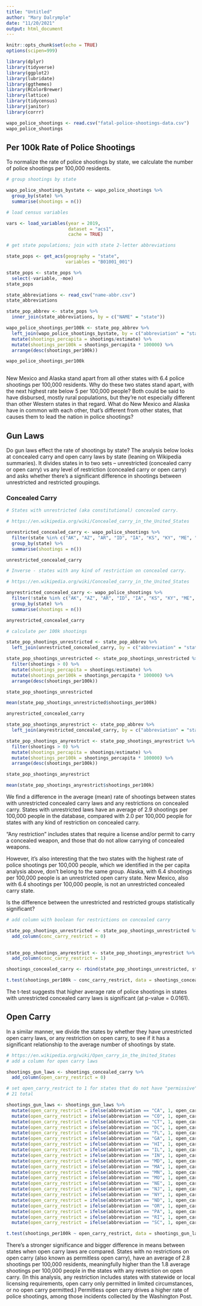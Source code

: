 ```yaml
---
title: "Untitled"
author: "Mary Dalrymple"
date: "11/20/2021"
output: html_document
---
```


```r
knitr::opts_chunk$set(echo = TRUE)
options(scipen=999)
```

```r
library(dplyr)
library(tidyverse)
library(ggplot2)
library(lubridate)
library(ggthemes)
library(RColorBrewer)
library(lattice)
library(tidycensus)
library(janitor)
library(corrr)
```


```r

wapo_police_shootings <- read.csv("fatal-police-shootings-data.csv")
wapo_police_shootings

```

## Per 100k Rate of Police Shootings

To normalize the rate of police shootings by state, we calculate the number of police shootings per 100,000 residents. 

```r

# group shootings by state

wapo_police_shootings_bystate <- wapo_police_shootings %>%
  group_by(state) %>%
  summarise(shootings = n())

```

```r
# load census variables

vars <- load_variables(year = 2019,
                       dataset = "acs1",
                       cache = TRUE)
```

```r
# get state populations; join with state 2-letter abbreviations

state_pops <- get_acs(geography = "state",
                      variables = "B01001_001")

state_pops <- state_pops %>%
  select(-variable, -moe)
state_pops

state_abbreviations <- read_csv("name-abbr.csv")
state_abbreviations

state_pop_abbrev <- state_pops %>%
  inner_join(state_abbreviations, by = c("NAME" = "state"))

```

```r
wapo_police_shootings_per100k <- state_pop_abbrev %>%
  left_join(wapo_police_shootings_bystate, by = c("abbreviation" = "state")) %>%
  mutate(shootings_percapita = shootings/estimate) %>%
  mutate(shootings_per100k = shootings_percapita * 100000) %>%
  arrange(desc(shootings_per100k))

wapo_police_shootings_per100k
  
```

New Mexico and Alaska stand apart from all other states with 6.4 police shootings per 100,000 residents. Why do these two states stand apart, with the next highest rate below 5 per 100,000 people? Both could be said to have disbursed, mostly rural populations, but they're not especially different than other Western states in that regard. What do New Mexico and Alaska have in common with each other, that's different from other states, that causes them to lead the nation in police shootings? 

## Gun Laws

Do gun laws effect the rate of shootings by state? The analysis below looks at concealed carry and open carry laws by state (leaning on Wikipedia summaries). It divides states in to two sets -- unrestricted (concealed carry or open carry) vs any level of restriction (concealed carry or open carry) and asks whether there's a significant difference in shootings between unrestricted and restricted groupings.  

### Concealed Carry

```r

# States with unrestricted (aka constitutional) concealed carry.

# https://en.wikipedia.org/wiki/Concealed_carry_in_the_United_States

unrestricted_concealed_carry <- wapo_police_shootings %>%
  filter(state %in% c("AK", "AZ", "AR", "ID", "IA", "KS", "KY", "ME", "MS", "MT", "NH", "ND", "OK", "SD", "TN", "TX", "UT", "VT", "WV","WY")) %>%
  group_by(state) %>%
  summarise(shootings = n())

unrestricted_concealed_carry

```

```r

# Inverse - states with any kind of restriction on concealed carry. 

# https://en.wikipedia.org/wiki/Concealed_carry_in_the_United_States

anyrestricted_concealed_carry <- wapo_police_shootings %>%
  filter(!state %in% c("AK", "AZ", "AR", "ID", "IA", "KS", "KY", "ME", "MS", "MT", "NH", "ND", "OK", "SD", "TN", "TX", "UT", "VT", "WV","WY")) %>%
  group_by(state) %>%
  summarise(shootings = n())

anyrestricted_concealed_carry

```


```r

# calculate per 100k shootings

state_pop_shootings_unrestricted <- state_pop_abbrev %>%
  left_join(unrestricted_concealed_carry, by = c("abbreviation" = "state"))

state_pop_shootings_unrestricted <- state_pop_shootings_unrestricted %>%
  filter(shootings > 0) %>%
  mutate(shootings_percapita = shootings/estimate) %>%
  mutate(shootings_per100k = shootings_percapita * 100000) %>%
  arrange(desc(shootings_per100k))

state_pop_shootings_unrestricted 

mean(state_pop_shootings_unrestricted$shootings_per100k)

```

```r
anyrestricted_concealed_carry

state_pop_shootings_anyrestrict <- state_pop_abbrev %>%
  left_join(anyrestricted_concealed_carry, by = c("abbreviation" = "state"))

state_pop_shootings_anyrestrict <- state_pop_shootings_anyrestrict %>%
  filter(shootings > 0) %>%
  mutate(shootings_percapita = shootings/estimate) %>%
  mutate(shootings_per100k = shootings_percapita * 100000) %>%
  arrange(desc(shootings_per100k))

state_pop_shootings_anyrestrict

mean(state_pop_shootings_anyrestrict$shootings_per100k)

```

We find a difference in the average (mean) rate of shootings between states with unrestricted concealed carry laws and any restrictions on concealed carry. States with unrestricted laws have an average of 2.9 shootings per 100,000 people in the database, compared with 2.0 per 100,000 people for states with any kind of restriction on concealed carry.

"Any restriction" includes states that require a license and/or permit to carry a concealed weapon, and those that do not allow carrying of concealed weapons. 

However, it's also interesting that the two states with the highest rate of police shootings per 100,000 people, which we identified in the per capita analysis above, don't belong to the same group. Alaska, with 6.4 shootings per 100,000 people is an unrestricted open carry state. New Mexico, also with 6.4 shootings per 100,000 people, is not an unrestricted concealed carry state. 

Is the difference between the unrestricted and restricted groups statistically significant?

```r
# add column with boolean for restrictions on concealed carry

state_pop_shootings_unrestricted <- state_pop_shootings_unrestricted %>%
  add_column(conc_carry_restrict = 0)
  
```

```r
state_pop_shootings_anyrestrict <- state_pop_shootings_anyrestrict %>%
  add_column(conc_carry_restrict = 1)
```

```r
shootings_concealed_carry <- rbind(state_pop_shootings_unrestricted, state_pop_shootings_anyrestrict)

```

```r
t.test(shootings_per100k ~ conc_carry_restrict, data = shootings_concealed_carry)
```

The t-test suggests that higher average rate of police shootings in states with unrestricted concealed carry laws is significant (at p-value = 0.0161). 

## Open Carry

In a similar manner, we divide the states by whether they have unrestricted open carry laws, or any restriction on open carry, to see if it has a significant relationship to the average number of shootings by state. 

```r
# https://en.wikipedia.org/wiki/Open_carry_in_the_United_States
# add a column for open carry laws

shootings_gun_laws <- shootings_concealed_carry %>%
  add_column(open_carry_restrict = 0)

```

```r
# set open_carry_restrict to 1 for states that do not have "permissive" aka permitless open carry laws
# 21 total

shootings_gun_laws <- shootings_gun_laws %>%
  mutate(open_carry_restrict = ifelse(abbreviation == "CA", 1, open_carry_restrict)) %>%
  mutate(open_carry_restrict = ifelse(abbreviation == "CO", 1, open_carry_restrict)) %>%
  mutate(open_carry_restrict = ifelse(abbreviation == "CT", 1, open_carry_restrict)) %>%
  mutate(open_carry_restrict = ifelse(abbreviation == "DC", 1, open_carry_restrict)) %>%
  mutate(open_carry_restrict = ifelse(abbreviation == "FL", 1, open_carry_restrict)) %>%
  mutate(open_carry_restrict = ifelse(abbreviation == "GA", 1, open_carry_restrict)) %>%
  mutate(open_carry_restrict = ifelse(abbreviation == "HI", 1, open_carry_restrict)) %>%
  mutate(open_carry_restrict = ifelse(abbreviation == "IL", 1, open_carry_restrict)) %>%
  mutate(open_carry_restrict = ifelse(abbreviation == "IN", 1, open_carry_restrict)) %>%
  mutate(open_carry_restrict = ifelse(abbreviation == "MD", 1, open_carry_restrict)) %>%
  mutate(open_carry_restrict = ifelse(abbreviation == "MA", 1, open_carry_restrict)) %>%
  mutate(open_carry_restrict = ifelse(abbreviation == "MN", 1, open_carry_restrict)) %>%
  mutate(open_carry_restrict = ifelse(abbreviation == "MO", 1, open_carry_restrict)) %>%
  mutate(open_carry_restrict = ifelse(abbreviation == "NE", 1, open_carry_restrict)) %>%
  mutate(open_carry_restrict = ifelse(abbreviation == "NJ", 1, open_carry_restrict)) %>%
  mutate(open_carry_restrict = ifelse(abbreviation == "NY", 1, open_carry_restrict)) %>%
  mutate(open_carry_restrict = ifelse(abbreviation == "ND", 1, open_carry_restrict)) %>%
  mutate(open_carry_restrict = ifelse(abbreviation == "OR", 1, open_carry_restrict)) %>%
  mutate(open_carry_restrict = ifelse(abbreviation == "PA", 1, open_carry_restrict)) %>%
  mutate(open_carry_restrict = ifelse(abbreviation == "RI", 1, open_carry_restrict)) %>%
  mutate(open_carry_restrict = ifelse(abbreviation == "SC", 1, open_carry_restrict))

```


```r
t.test(shootings_per100k ~ open_carry_restrict, data = shootings_gun_laws)
```

There's a stronger significance and bigger difference in means between states when open carry laws are compared. States with no restrictions on open carry (also known as permitless open carry), have an average of 2.8 shootings per 100,000 residents, meaningfully higher than the 1.8 average shootings per 100,000 people in the states with any restriction on open carry. (In this analysis, any restriction includes states with statewide or local licensing requirements, open carry only permitted in limited circumstances, or no open carry permitted.) Permitless open carry drives a higher rate of police shootings, among those incidents collected by the Washington Post. 




